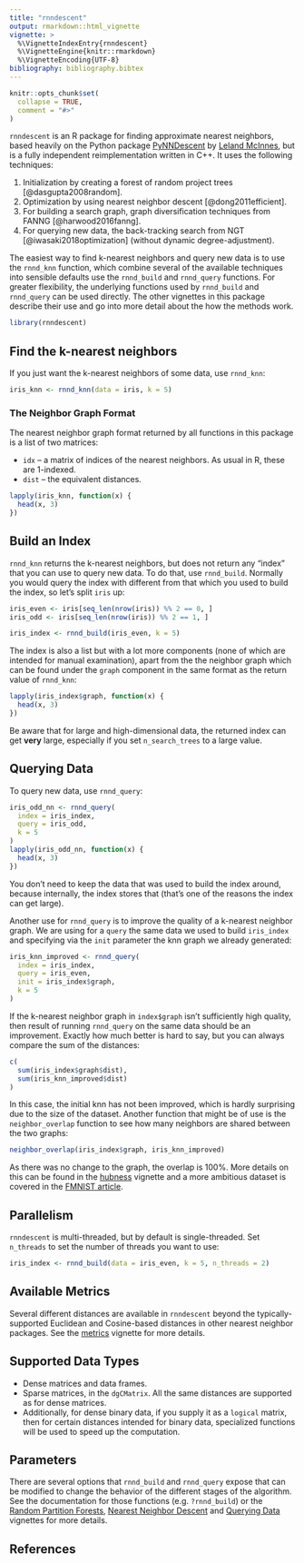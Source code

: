 ```yaml
---
title: "rnndescent"
output: rmarkdown::html_vignette
vignette: >
  %\VignetteIndexEntry{rnndescent}
  %\VignetteEngine{knitr::rmarkdown}
  %\VignetteEncoding{UTF-8}
bibliography: bibliography.bibtex
---
```


```r
knitr::opts_chunk$set(
  collapse = TRUE,
  comment = "#>"
)
```

`rnndescent` is an R package for finding approximate nearest neighbors, based
heavily on the Python package [PyNNDescent](https://github.com/lmcinnes/pynndescent) 
by [Leland McInnes](https://github.com/lmcinnes), but is a fully independent
reimplementation written in C++. It uses the following techniques:

1. Initialization by creating a forest of random project trees
[@dasgupta2008random].
2. Optimization by using nearest neighbor descent
[@dong2011efficient]. 
3. For building a search graph, graph diversification techniques
from FANNG [@harwood2016fanng].
4. For querying new data, the back-tracking search from NGT
[@iwasaki2018optimization] (without dynamic degree-adjustment).

The easiest way to find k-nearest neighbors and query new data is to use the
`rnnd_knn` function, which combine several of the available techniques into
sensible defaults use the `rnnd_build` and `rnnd_query` functions. For greater
flexibility, the underlying functions used by `rnnd_build` and `rnnd_query` can
be used directly. The other vignettes in this package describe their use and go
into more detail about the how the methods work.

```r
library(rnndescent)
```

## Find the k-nearest neighbors

If you just want the k-nearest neighbors of some data, use `rnnd_knn`:

```r
iris_knn <- rnnd_knn(data = iris, k = 5)
```

### The Neighbor Graph Format

The nearest neighbor graph format returned by all functions in this package is
a list of two matrices:

* `idx` -- a matrix of indices of the nearest neighbors. As usual in R, these
are 1-indexed.
* `dist` -- the equivalent distances.


```r
lapply(iris_knn, function(x) {
  head(x, 3)
})
```

## Build an Index

`rnnd_knn` returns the k-nearest neighbors, but does not return any "index" that
you can use to query new data. To do that, use `rnnd_build`. Normally you would
query the index with different from that which you used to build the index, so
let's split `iris` up:

```r
iris_even <- iris[seq_len(nrow(iris)) %% 2 == 0, ]
iris_odd <- iris[seq_len(nrow(iris)) %% 2 == 1, ]
```

```r
iris_index <- rnnd_build(iris_even, k = 5)
```

The index is also a list but with a lot more components (none of which are 
intended for manual examination), apart from the the neighbor graph which can
be found under the `graph` component in the same format as the return value of
`rnnd_knn`:

```r
lapply(iris_index$graph, function(x) {
  head(x, 3)
})
```

Be aware that for large and high-dimensional data, the returned index can get
**very** large, especially if you set `n_search_trees` to a large value.

## Querying Data

To query new data, use `rnnd_query`:

```r
iris_odd_nn <- rnnd_query(
  index = iris_index,
  query = iris_odd,
  k = 5
)
lapply(iris_odd_nn, function(x) {
  head(x, 3)
})
```

You don't need to keep the data that was used to build the index around, because
internally, the index stores that (that's one of the reasons the index can get
large).

Another use for `rnnd_query` is to improve the quality of a k-nearest neighbor
graph. We are using for a `query` the same data we used to build `iris_index`
and specifying via the `init` parameter the knn graph we already generated:

```r
iris_knn_improved <- rnnd_query(
  index = iris_index,
  query = iris_even,
  init = iris_index$graph,
  k = 5
)
```

If the k-nearest neighbor graph in `index$graph` isn't sufficiently high
quality, then result of running `rnnd_query` on the same data should be an
improvement. Exactly how much better is hard to say, but you can always compare
the sum of the distances:

```r
c(
  sum(iris_index$graph$dist),
  sum(iris_knn_improved$dist)
)
```

In this case, the initial knn has not been improved, which is hardly surprising
due to the size of the dataset. Another function that might be of use is the
`neighbor_overlap` function to see how many neighbors are shared
between the two graphs:

```r
neighbor_overlap(iris_index$graph, iris_knn_improved)
```

As there was no change to the graph, the overlap is 100%. More details on this
can be found in the [hubness](hubness.html) vignette and a more ambitious
dataset is covered in the [FMNIST article](https://jlmelville.github.io/rnndescent/articles/fmnist-example.html).

## Parallelism

`rnndescent` is multi-threaded, but by default is single-threaded. Set
`n_threads` to set the number of threads you want to use:

```r
iris_index <- rnnd_build(data = iris_even, k = 5, n_threads = 2)
```

## Available Metrics

Several different distances are available in `rnndescent` beyond the
typically-supported Euclidean and Cosine-based distances in other nearest
neighbor packages. See the [metrics](metrics.html) vignette for more details.

## Supported Data Types

* Dense matrices and data frames.
* Sparse matrices, in the `dgCMatrix`. All the same distances are supported as
for dense matrices.
* Additionally, for dense binary data, if you supply it as a `logical` matrix,
then for certain distances intended for binary data, specialized functions will
be used to speed up the computation.

## Parameters

There are several options that `rnnd_build` and `rnnd_query` expose that can
be modified to change the behavior of the different stages of the algorithm.
See the documentation for those functions (e.g. `?rnnd_build`) or the
[Random Partition Forests](random-partition-forests.html), [Nearest Neighbor Descent](nearest-neighbor-descent.html) and [Querying Data](querying-data.html)
vignettes for more details.

## References
